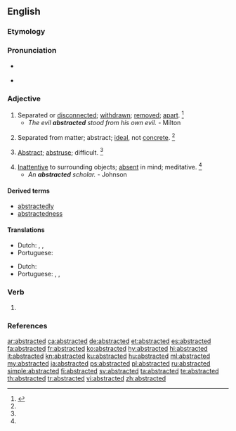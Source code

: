 ==English==

===Etymology===
{{suffix|abstract|ed|lang=en}}

===Pronunciation===
* {{a|RP}} {{IPA|/əb.ˈstræk.tɪd/|lang=en}}
* {{a|US}} {{IPA|/əb.ˈstræk.tɪd/|/æb.ˈstræk.tɪd/|lang=en}}

===Adjective===
{{en-adj}}

# Separated or [[disconnected]]; [[withdrawn]]; [[remove]]d; [[apart]]. {{defdate|First attested in the mid 16<sup>th</sup> century.}}<ref name=SOED>{{R:SOED5|page=10}}</ref>
#* ''The evil '''abstracted''' stood from his own evil.'' - Milton
# {{label|en|now|rare}} Separated from matter; abstract; [[ideal]], not [[concrete]]. {{defdate|First attested in the early 17<sup>th</sup> century.}}<ref name=SOED/>
# {{label|en|now|rare}} [[abstract|Abstract]]; [[abstruse]]; difficult. {{defdate|First attested in the early 17<sup>th</sup> century.}}<ref name=SOED/>
# [[inattentive|Inattentive]] to surrounding objects; [[absent]] in mind; meditative. {{defdate|First attested in the early 17<sup>th</sup> century.}}<ref name=SOED/>
#* ''An '''abstracted''' scholar.'' - Johnson

====Derived terms====
* [[abstractedly]]
* [[abstractedness]]

====Translations====
{{trans-top|separated or disconnected}}
* Dutch: {{t+|nl|absent}}, {{t+|nl|afwezig}}, {{t|nl|in gedachten verdiept}}
* Portuguese: {{t|pt|abstraído}}
{{trans-mid}}
{{trans-bottom}}

{{trans-top|inattentive to surrounding objects}}
* Dutch: {{t+|nl|verstrooid}}
* Portuguese: {{t|pt|abstraído}}, {{t+|pt|absorto}}, {{t+|pt|distraído}}
{{trans-mid}}
{{trans-bottom}}

===Verb===
{{head|en|verb form}}

# {{en-past of|abstract}}

===References===
<references/>

[[ar:abstracted]]
[[ca:abstracted]]
[[de:abstracted]]
[[et:abstracted]]
[[es:abstracted]]
[[fa:abstracted]]
[[fr:abstracted]]
[[ko:abstracted]]
[[hy:abstracted]]
[[hi:abstracted]]
[[it:abstracted]]
[[kn:abstracted]]
[[ku:abstracted]]
[[hu:abstracted]]
[[ml:abstracted]]
[[my:abstracted]]
[[ja:abstracted]]
[[ps:abstracted]]
[[pl:abstracted]]
[[ru:abstracted]]
[[simple:abstracted]]
[[fi:abstracted]]
[[sv:abstracted]]
[[ta:abstracted]]
[[te:abstracted]]
[[th:abstracted]]
[[tr:abstracted]]
[[vi:abstracted]]
[[zh:abstracted]]